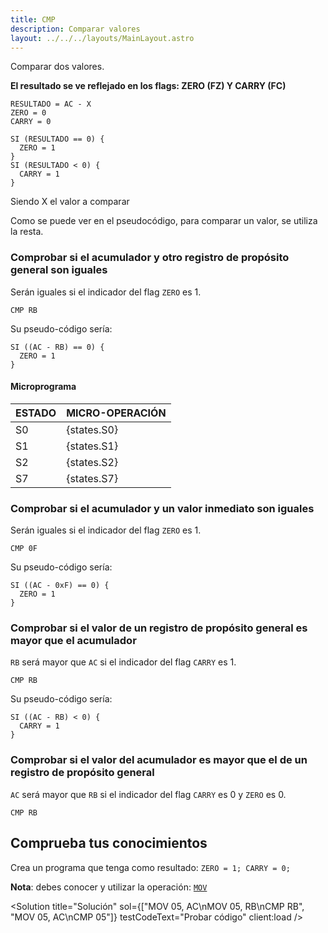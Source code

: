 ```yaml
---
title: CMP
description: Comparar valores
layout: ../../../layouts/MainLayout.astro
---
```



Comparar dos valores.

**El resultado se ve reflejado en los flags: ZERO (FZ) Y CARRY (FC)**

```
RESULTADO = AC - X
ZERO = 0
CARRY = 0

SI (RESULTADO == 0) {
  ZERO = 1
}
SI (RESULTADO < 0) {
  CARRY = 1
}
```

Siendo X el valor a comparar

Como se puede ver en el pseudocódigo, para comparar un valor, se utiliza la resta.

### Comprobar si el acumulador y otro registro de propósito general son iguales
Serán iguales si el indicador del flag `ZERO` es 1.

```
CMP RB
```

Su pseudo-código sería:

```
SI ((AC - RB) == 0) {
  ZERO = 1
}
```

#### Microprograma
| ESTADO | MICRO-OPERACIÓN |
|:-------|:----------|
| S0 | {states.S0} |
| S1 | {states.S1} |
| S2 | {states.S2} |
| S7 | {states.S7} |

### Comprobar si el acumulador y un valor inmediato son iguales
Serán iguales si el indicador del flag `ZERO` es 1.

```
CMP 0F
```

Su pseudo-código sería:

```
SI ((AC - 0xF) == 0) {
  ZERO = 1
}
```

### Comprobar si el valor de un registro de propósito general es mayor que el acumulador
`RB` será mayor que `AC` si el indicador del flag `CARRY` es 1.

```
CMP RB
```

Su pseudo-código sería:

```
SI ((AC - RB) < 0) {
  CARRY = 1
}
```

### Comprobar si el valor del acumulador es mayor que el de un registro de propósito general
`AC` será mayor que `RB` si el indicador del flag `CARRY` es 0 y `ZERO` es 0.

```
CMP RB
```

## Comprueba tus conocimientos

Crea un programa que tenga como resultado: `ZERO = 1; CARRY = 0;`

**Nota**: debes conocer y utilizar la operación: [`MOV`](/es/operations/MOV)

<Solution title="Solución" sol={["MOV 05, AC\nMOV 05, RB\nCMP RB", "MOV 05, AC\nCMP 05"]} testCodeText="Probar código" client:load />